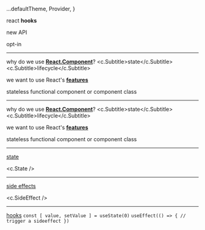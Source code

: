 
  ...defaultTheme,
  Provider,
}

react __hooks__
<Appear>
  <p>new API</p>
  <p>opt-in</p>
</Appear>

---

why do we use <u>__React.Component__</u>?
<Appear>
  <c.Subtitle>state</c.Subtitle>
  <c.Subtitle>lifecycle</c.Subtitle>
  <p>we want to use React's <u><strong>features</strong></u></p>
  <c.Small>stateless functional component or component class</c.Small>
</Appear>

---

why do we use <u>__React.Component__</u>?
<c.Subtitle>state</c.Subtitle>
<c.Subtitle>lifecycle</c.Subtitle>
<p>we want to use React's <u><strong>features</strong></u></p>
<c.Small><c.Light as="span">stateless</c.Light> functional component <c.Light as="span">or component class</c.Light></c.Small>

---

<u>state</u>

<c.State />

---

<u>side effects</u>

<c.SideEffect />

---

<u>hooks</u>
<Appear>
  `const [ value, setValue ] = useState(0)`
  `useEffect(() => {
    // trigger a sideeffect
  })`
</Appear>
